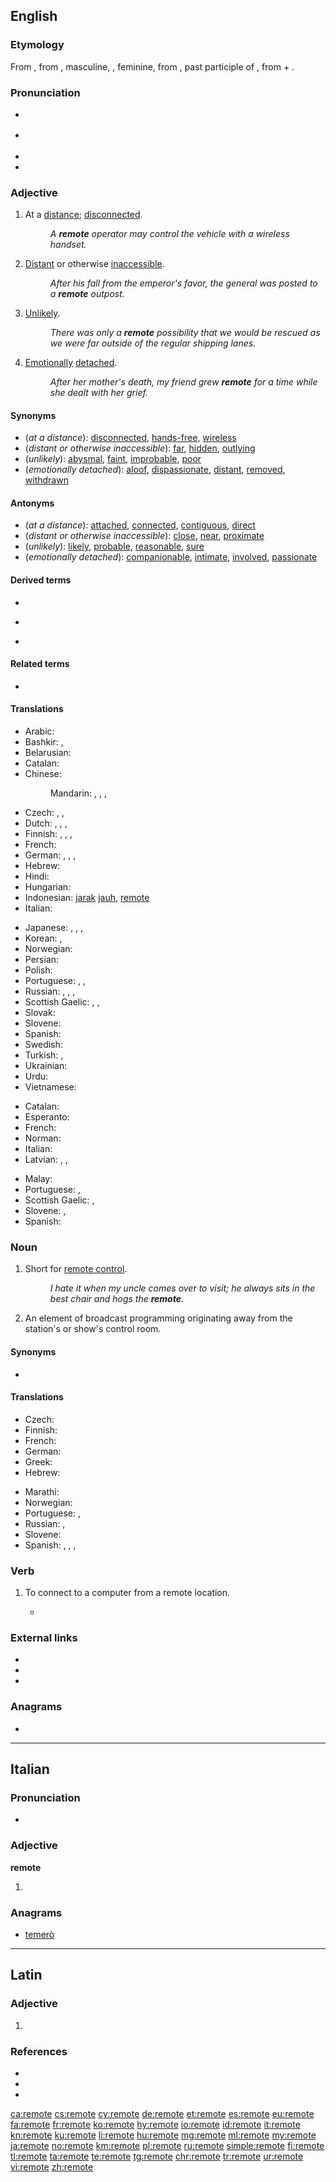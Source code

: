==English==

===Etymology===
From {{etyl|enm|en}}, from {{etyl|fro|en}} {{m|fro|remot}}, masculine, {{m|fro|remote}}, feminine, from {{etyl|la|en}} {{m|la|remotus}}, past participle of {{m|la|removere||to remove}}, from {{m|la|re-}} + {{m|la|movere||to move}}.

===Pronunciation===
* {{a|UK}} {{IPA|[ɹɪˈməʊt]|[ˌɹiːˈməʊt]|[ɹəˈməʊt]|lang=en}}
* {{a|US}} {{IPA|[rɪˈmoʊt]|lang=en}}
* {{audio|en-us-remote.ogg|Audio (US)|lang=en}}
* {{rhymes|əʊt|lang=en}}

===Adjective===
{{en-adj|more|er}}

# At a [[distance]]; [[disconnected]].
#: ''A '''remote''' operator may control the vehicle with a wireless handset.''
# [[distant|Distant]] or otherwise [[inaccessible]].
#: ''After his fall from the emperor's favor, the general was posted to a '''remote''' outpost.''
# [[unlikely|Unlikely]].
#: ''There was only a '''remote''' possibility that we would be rescued as we were far outside of the regular shipping lanes.''
# [[emotion|Emotionally]] [[detach]]ed.
#: ''After her mother's death, my friend grew '''remote''' for a time while she dealt with her grief.''

====Synonyms====
* (''at a distance''): [[disconnected]], [[hands-free]], [[wireless]]
* (''distant or otherwise inaccessible''): [[far]], [[hidden]], [[outlying]]
* (''unlikely''): [[abysmal]], [[faint]], [[improbable]], [[poor]]
* (''emotionally detached''): [[aloof]], [[dispassionate]], [[distant]], [[removed]], [[withdrawn]]

====Antonyms====
* (''at a distance''): [[attached]], [[connected]], [[contiguous]], [[direct]]
* (''distant or otherwise inaccessible''): [[close]], [[near]], [[proximate]]
* (''unlikely''): [[likely]], [[probable]], [[reasonable]], [[sure]]
* (''emotionally detached''): [[companionable]], [[intimate]], [[involved]], [[passionate]]

====Derived terms====
{{rel-top3|Terms derived from ''remote''}}
* {{l|en|remote control}}
{{rel-mid3}}
* {{l|en|remoteness}}
{{rel-mid3}}
* {{l|en|remote surgery}}
{{rel-bottom}}

====Related terms====
* {{l|en|remove}}

====Translations====
{{trans-top|at a distance}}
* Arabic: {{t+|ar|بَعِيد}}
* Bashkir: {{t|ba|алыҫ|sc=Cyrl}}, {{t|ba|йыраҡ|sc=Cyrl}}
* Belarusian: {{t|be|далёкі|tr=daljóki|sc=Cyrl}}
* Catalan: {{t|ca|remot}}
* Chinese:
*: Mandarin: {{t+|cmn|遠|sc=Hani}}, {{t+|cmn|远|tr=yuǎn|sc=Hani}}, {{t+|cmn|遙遠|sc=Hani}}, {{t+|cmn|遥远|tr=yáoyuǎn|sc=Hani}}
* Czech: {{t|cs|daleký}}, {{t+|cs|vzdálený}}, {{t|cs|nepřístupný}}
* Dutch: {{t+|nl|verwijderd}}, {{t+|nl|afgelegen}}, {{t|nl|van op afstand}}, {{t|nl|veraf}}
* Finnish: {{t+|fi|etäinen}}, {{t+|fi|kaukainen}}, {{t+|fi|etä-}}, {{t+|fi|kauko-}}
* French: {{t+|fr|distant}}
* German: {{t+|de|fern}}, {{t+|de|entfernt}}, {{t+|de|abgelegen}}, {{t|de|fernbetrieb}}
* Hebrew: {{t|he|מרוחק|tr=merukhaq|sc=Hebr}}
* Hindi: {{t+|hi|दूर|tr=dūr|sc=Deva}}
* Hungarian: {{t+|hu|távoli}}
* Indonesian: [[jarak]] [[jauh]], [[#Indonesian|remote]]
* Italian: {{t+|it|remoto}}
{{trans-mid}}
* Japanese: {{t+|ja|遠い|tr=とおい, tōi|sc=Jpan}}, {{t+|ja|遠隔|tr=えんかくな, enkaku-na|alt=遠隔な|sc=Jpan}}, {{t+|ja|辺鄙|tr=へんぴな, hempi-na|alt=辺鄙な|sc=Jpan}}, {{t+|ja|遥か|tr=はるかな, haruka-na|alt=遥かな|sc=Jpan}}
* Korean: {{t+|ko|원격|sc=Kore}}, {{t+|ko|먼|sc=Kore}}
* Norwegian: {{t|no|fjern}}
* Persian: {{t+|fa|دور|tr=dur|sc=fa-Arab}}
* Polish: {{t+|pl|daleki}}
* Portuguese: {{t+|pt|remoto}}, {{t+|pt|longínquo|m}}, {{t+|pt|distante}}
* Russian: {{t+|ru|далёкий}}, {{t+|ru|да́льний}}, {{t+|ru|отдалённый}}, {{t+|ru|удалённый}}
* Scottish Gaelic: {{t|gd|cian}}, {{t|gd|cèin}}, {{t|gd|fad às}}
* Slovak: {{t|sk|ďaleký}}
* Slovene: {{t|sl|oddaljen}}
* Spanish: {{t+|es|remoto}}
* Swedish: {{t+|sv|avlägsen}}
* Turkish: {{t+|tr|uzak}}, {{t|tr|uzaktan kontrol}}
* Ukrainian: {{t|uk|далекий|tr=dalékyj|sc=Cyrl}}
* Urdu: {{t|ur|دور|tr=dūr|sc=ur-Arab}}
* Vietnamese: {{t+|vi|xa}}
{{trans-bottom}}

{{trans-top|distant or otherwise unaccessible}}
* Catalan: {{t|ca|remot}}
* Esperanto: {{t|eo|izolita}}
* French: {{t+|fr|éloigné}}
* Norman: {{t|nrf|êlouongni}}
* Italian: {{t+|it|remoto}}
* Latvian: {{t|lv|nomaļš}}, {{t|lv|attāls}}, {{t|lv|tāls}}
{{trans-mid}}
* Malay: {{t|ms|terpencil}}
* Portuguese: {{t+|pt|isolado}}, {{t+|pt|inacessível}}
* Scottish Gaelic: {{t|gd|fad às}}, {{t|gd|iomallach}}
* Slovene: {{t|sl|odročen}}, {{t|sl|oddaljen}}
* Spanish: {{t+|es|remoto}}
{{trans-bottom}}

===Noun===
{{en-noun}}

# Short for [[remote control]].
#: ''I hate it when my uncle comes over to visit; he always sits in the best chair and hogs the '''remote'''.''
# {{lb|en|broadcasting}} An element of broadcast programming originating away from the station's or show's control room.

====Synonyms====
* {{sense|remote control}} {{l|en|clicker}}

====Translations====
{{trans-top|remote control}}
* Czech: {{t|cs|dálkový ovladač|m}}
* Finnish: {{t+|fi|kaukosäädin}}
* French: {{t+|fr|télécommande|f}}
* German: {{t+|de|Fernbedienung|f}}
* Greek: {{t+|el|τηλεχειριστήριο|n}}
* Hebrew: {{t+|he|שלט}}
{{trans-mid}}
* Marathi: {{t|mr|रिमोट|n|tr=rimota|sc=Deva}}
* Norwegian: {{t+|no|fjernkontroll|m}}
* Portuguese: {{t+|pt|controle}}, {{t|pt|controlo remoto}}
* Russian: {{t|ru|ПДТ|m}}, {{t+|ru|пульт|m}}
* Slovene: {{t|sl|daljinec|m}}
* Spanish: {{t|es|control remoto|m}} {{qualifier|Americas}}, {{t|es|mando a distancia|m}} {{qualifier|Spain}}, {{t+|es|control|m}} {{qualifier|Americas}}, {{t+|es|mando|m}} {{qualifier|Spain}}
{{trans-bottom}}

===Verb===
{{en-verb|remot}}

# {{lb|en|computing}} To connect to a computer from a remote location.
#* {{quote-book|title=Microsoft Sharepoint 2010: Administrator's Companion|author=Bill English|passage=These requirements are applicable whether you are '''remoting''' into a server or locally executing SharePoint cmdlets.}}

===External links===
* {{R:Webster 1913}}
* {{R:Century 1911}}
* {{R:OneLook}}

===Anagrams===
* {{l|en|meteor}}

----

==Italian==

===Pronunciation===
* {{IPA|[reˈmɔː.t̪e]|/reˈmɔte/|lang=it}}

===Adjective===
'''remote''' {{g|f-p}}

# {{feminine plural of|remoto|lang=it}}

===Anagrams===
* [[temerò#Italian|temerò]]

----

==Latin==

===Adjective===
{{la-adj-form|remōte}}

# {{inflection of|remōtus||voc|m|s|lang=la}}

===References===
* {{R:L&S}}
* {{R:Elementary Lewis}}
* {{R:Gaffiot}}

[[ca:remote]]
[[cs:remote]]
[[cy:remote]]
[[de:remote]]
[[et:remote]]
[[es:remote]]
[[eu:remote]]
[[fa:remote]]
[[fr:remote]]
[[ko:remote]]
[[hy:remote]]
[[io:remote]]
[[id:remote]]
[[it:remote]]
[[kn:remote]]
[[ku:remote]]
[[li:remote]]
[[hu:remote]]
[[mg:remote]]
[[ml:remote]]
[[my:remote]]
[[ja:remote]]
[[no:remote]]
[[km:remote]]
[[pl:remote]]
[[ru:remote]]
[[simple:remote]]
[[fi:remote]]
[[tl:remote]]
[[ta:remote]]
[[te:remote]]
[[tg:remote]]
[[chr:remote]]
[[tr:remote]]
[[ur:remote]]
[[vi:remote]]
[[zh:remote]]